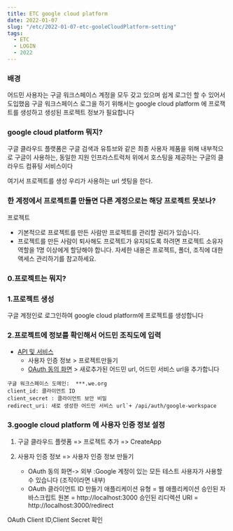 ```yaml
---
title: ETC google cloud platform
date: 2022-01-07
slug: "/etc/2022-01-07-etc-gooleCloudPlatform-setting"
tags:
  - ETC
  - LOGIN
  - 2022
---
```


### 배경
어드민 사용자는 구글 워크스페이스 계정을 모두 갖고 있으며 쉽게 로그인 할 수 있어서 도입했음
구글 워크스페이스 로그을 하기 위해서는 google cloud platform 에 프로잭트를 생성하고
생성된 프로젝트 정보가 필요합니다

### google cloud platform 뭐지?

구글 클라우드 플랫폼은
구글 검색과 유튜브와 같은 최종 사용자 제품을 위해 내부적으로 구글이 사용하는,
동일한 지원 인프라스트럭처 위에서 호스팅을 제공하는 구글의 클라우드 컴퓨팅 서비스이다

여기서 프로젝트를 생성
우리가 사용하는 url 셋팅을 한다.


### 한 계정에서 프로젝트를 만들면 다른 계정으로는 해당 프로젝트 못보나?

프로젝트

* 기본적으로 프로젝트를 만든 사람만 프로젝트를 관리할 권리가 있습니다.
* 프로젝트를 만든 사람이 퇴사해도 프로젝트가 유지되도록 하려면 프로젝트 소유자 역할을 1명 이상에게 할당해야 합니다. 자세한 내용은 프로젝트, 폴더, 조직에 대한 액세스 관리하기를 참고하세요.

### 0.프로젝트는 뭐지?

### 1.프로젝트 생성

 구글 계정인로 로그인하여 google cloud platform에 프로젝트를 생성합니다

### 2.프로젝트에 정보를 확인해서 어드민 조직도에 입력

* [API 및 서비스](https://console.cloud.google.com/apis/credentials?referrer=search&project=platformadmin)
  * 사용자 인증 정보  > 프로젝트만들기
  * [OAuth 동의 화면](https://support.google.com/workspacemigrate/answer/9222992?hl=ko) >
  새로추가된 어드민 url, 어드민 서비스 url을 추가합니다

```
구글 워크스페이스 도메인:  ***.we.org
client_id: 클라이언트 ID
client_secret : 클라이언트 보안 비밀
redirect_uri: 새로 생성한 어드민 서비스 url`+ /api/auth/google-workspace
```

### 3.google cloud platform 에 사용자 인증 정보 설정

1. 구글 클라우드 플렛폼 => 프로젝트 추가 => CreateApp

2. 사용자 인증 정보 => 사용자 인증 정보 만들기
    * OAuth 동의 화면-> 외부 :Google 계정이 있는 모든 테스트 사용자가 사용할 수 있습니다 (조직이라면 내부)
    * OAuth 클라이언트 ID 만들기
        애플리케이션 유형 = 웹 애플리케이션
        승인된 자바스크립트 원본 = http://localhost:3000
        승인된 리디렉션 URI = http://localhost:3000/redirect

OAuth Client ID,Client Secret 확인